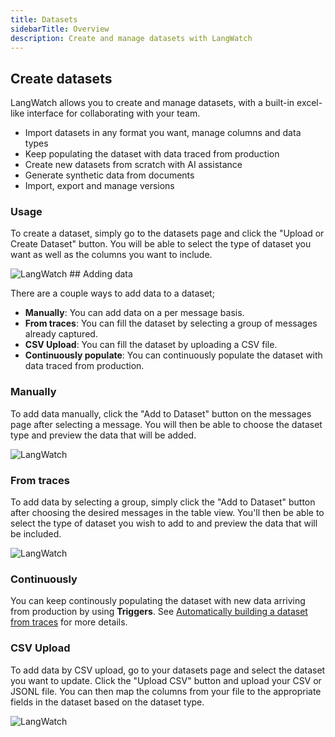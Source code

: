 ```yaml
---
title: Datasets
sidebarTitle: Overview
description: Create and manage datasets with LangWatch
---
```


## Create datasets

LangWatch allows you to create and manage datasets, with a built-in excel-like interface for collaborating with your team.

* Import datasets in any format you want, manage columns and data types
* Keep populating the dataset with data traced from production
* Create new datasets from scratch with AI assistance
* Generate synthetic data from documents
* Import, export and manage versions

### Usage

To create a dataset, simply go to the datasets page and click the "Upload or Create Dataset" button. You will be able to select the type of dataset you want as well as the columns you want to include.

<Frame caption="Create dataset">
<img
  className="block"
  src="/images/dataset-screenshot-new.png"
  alt="LangWatch"
/>
</Frame>
## Adding data

There are a couple ways to add data to a dataset;

- **Manually**: You can add data on a per message basis.
- **From traces**: You can fill the dataset by selecting a group of messages already captured.
- **CSV Upload**: You can fill the dataset by uploading a CSV file.
- **Continuously populate**: You can continuously populate the dataset with data traced from production.

### Manually

To add data manually, click the "Add to Dataset" button on the messages page after selecting a message. You will then be able to choose the dataset type and preview the data that will be added.

<Frame caption="Add to dataset manually">
<img
  className="block"
  src="/images/dataset-screenshot-single.png"
  alt="LangWatch"
/>
</Frame>

### From traces

To add data by selecting a group, simply click the "Add to Dataset" button after choosing the desired messages in the table view. You'll then be able to select the type of dataset you wish to add to and preview the data that will be included.

<Frame caption="Add to dataset from traces">
<img
  className="block"
  src="/images/dataset-screenshot-group.png"
  alt="LangWatch"
/>
</Frame>

### Continuously

You can keep continously populating the dataset with new data arriving from production by using **Triggers**. See [Automatically building a dataset from traces](/datasets/automatically-from-traces) for more details.


### CSV Upload

To add data by CSV upload, go to your datasets page and select the dataset you want to update. Click the "Upload CSV" button and upload your CSV or JSONL file. You can then map the columns from your file to the appropriate fields in the dataset based on the dataset type.

<Frame caption="Add dataset from CSV">
<img
  className="block"
  src="/images/dataset-screenshot-csv.png"
  alt="LangWatch"
/>
</Frame>
